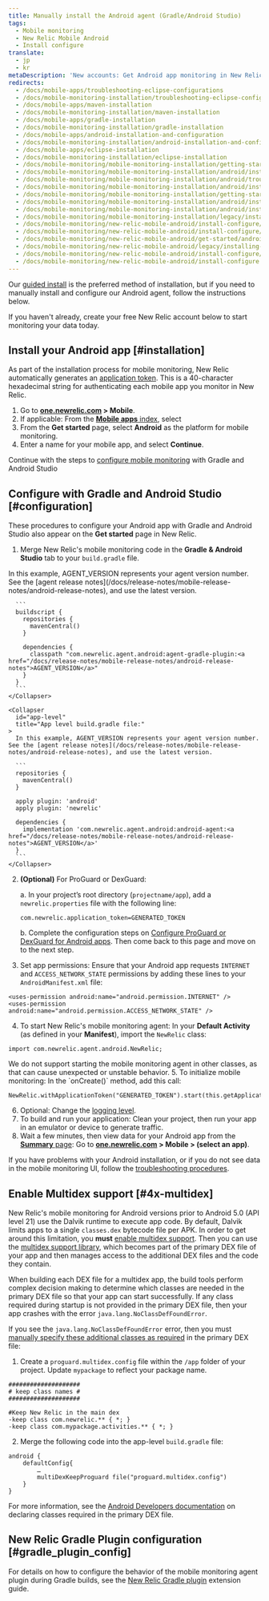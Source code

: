 ```yaml
---
title: Manually install the Android agent (Gradle/Android Studio)
tags:
  - Mobile monitoring
  - New Relic Mobile Android
  - Install configure
translate:
  - jp
  - kr
metaDescription: 'New accounts: Get Android app monitoring in New Relic at newrelic.com/signup. Existing accounts: Add mobile monitoring to your Android apps from the UI.'
redirects:
  - /docs/mobile-apps/troubleshooting-eclipse-configurations
  - /docs/mobile-monitoring-installation/troubleshooting-eclipse-configurations
  - /docs/mobile-apps/maven-installation
  - /docs/mobile-monitoring-installation/maven-installation
  - /docs/mobile-apps/gradle-installation
  - /docs/mobile-monitoring-installation/gradle-installation
  - /docs/mobile-apps/android-installation-and-configuration
  - /docs/mobile-monitoring-installation/android-installation-and-configuration
  - /docs/mobile-apps/eclipse-installation
  - /docs/mobile-monitoring-installation/eclipse-installation
  - /docs/mobile-monitoring/mobile-monitoring-installation/getting-started/android-installation-and-configuration
  - /docs/mobile-monitoring/mobile-monitoring-installation/android/installing-android-apps-gradle-and
  - /docs/mobile-monitoring/mobile-monitoring-installation/android/troubleshooting-eclipse-configurations
  - /docs/mobile-monitoring/mobile-monitoring-installation/android/installing-android-apps-eclipse
  - /docs/mobile-monitoring/mobile-monitoring-installation/getting-started/android-installation-configuration
  - /docs/mobile-monitoring/mobile-monitoring-installation/android/installing-android-apps-gradle-android-studio
  - /docs/mobile-monitoring/mobile-monitoring-installation/android/installing-android-apps-maven
  - /docs/mobile-monitoring/mobile-monitoring-installation/legacy/installing-android-apps-eclipse
  - /docs/mobile-monitoring/new-relic-mobile-android/install-configure/android-installation-configuration
  - /docs/mobile-monitoring/new-relic-mobile-android/install-configure/installing-android-apps-gradle-android-studio
  - /docs/mobile-monitoring/new-relic-mobile-android/get-started/android-installation-configuration
  - /docs/mobile-monitoring/new-relic-mobile-android/legacy/installing-android-apps-eclipse
  - /docs/mobile-monitoring/new-relic-mobile-android/install-configure/installing-android-apps-maven
  - /docs/mobile-monitoring/new-relic-mobile-android/install-configure
---
```


Our [guided install](https://onenr.io/0kjnEoryzRo) is the preferred method of installation, but if you need to manually install and configure our Android agent, follow the instructions below.

If you haven't already, create your free New Relic account below to start monitoring your data today.

<InlineSignup/>

## Install your Android app [#installation]

As part of the installation process for mobile monitoring, New Relic automatically generates an [application token](/docs/mobile-apps/viewing-your-application-token). This is a 40-character hexadecimal string for authenticating each mobile app you monitor in New Relic.

1. Go to **[one.newrelic.com](https://one.newrelic.com/all-capabilities) > Mobile**.
2. If applicable: From the [**Mobile apps** index](/docs/mobile-monitoring/mobile-monitoring-ui/mobile-app-pages/mobile-apps-index), select <Icon name="fe-plus-circle"/>
3. From the **Get started** page, select **Android** as the platform for mobile monitoring.
4. Enter a name for your mobile app, and select **Continue**.

Continue with the steps to [configure mobile monitoring](#configuration) with Gradle and Android Studio

## Configure with Gradle and Android Studio [#configuration]

These procedures to configure your Android app with Gradle and Android Studio also appear on the **Get started** page in New Relic.

1. Merge New Relic's mobile monitoring code in the **Gradle & Android Studio** tab to your `build.gradle` file.

  <CollapserGroup>
    <Collapser
      id="project-level"
      title="Project level build.gradle file:"
    >
      In this example, AGENT_VERSION represents your agent version number. See the [agent release notes](/docs/release-notes/mobile-release-notes/android-release-notes), and use the latest version.

      ```
      buildscript {
        repositories {
          mavenCentral()
        }

        dependencies {
          classpath "com.newrelic.agent.android:agent-gradle-plugin:<a href="/docs/release-notes/mobile-release-notes/android-release-notes">AGENT_VERSION</a>"
        }
      }
      ```
    </Collapser>

    <Collapser
      id="app-level"
      title="App level build.gradle file:"
    >
      In this example, AGENT_VERSION represents your agent version number. See the [agent release notes](/docs/release-notes/mobile-release-notes/android-release-notes), and use the latest version.

      ```
      repositories {
        mavenCentral()
      }

      apply plugin: 'android'
      apply plugin: 'newrelic'

      dependencies {
        implementation 'com.newrelic.agent.android:android-agent:<a href="/docs/release-notes/mobile-release-notes/android-release-notes">AGENT_VERSION</a>'
      }
      ```
    </Collapser>
  </CollapserGroup>

2. **(Optional)** For ProGuard or DexGuard: 

    a. In your project’s root directory (`projectname/app`), add a `newrelic.properties` file with the following line:

      ```
      com.newrelic.application_token=GENERATED_TOKEN
      ```
    b. Complete the configuration steps on [Configure ProGuard or DexGuard for Android apps](/docs/mobile-monitoring/new-relic-mobile-android/install-configure/configure-proguard-or-dexguard-android-apps). Then come back to this page and move on to the next step. 


3. Set app permissions: Ensure that your Android app requests `INTERNET` and `ACCESS_NETWORK_STATE` permissions by adding these lines to your `AndroidManifest.xml` file:

  ```
  <uses-permission android:name="android.permission.INTERNET" />
  <uses-permission android:name="android.permission.ACCESS_NETWORK_STATE" />
  ```
4. To start New Relic's mobile monitoring agent: In your **Default Activity** (as defined in your **Manifest**), import the `NewRelic` class:

  ```
  import com.newrelic.agent.android.NewRelic;
  ```

  <Callout variant="important">
    We do not support starting the mobile monitoring agent in other classes, as that can cause unexpected or unstable behavior.
  </Callout>
5. To initialize mobile monitoring: In the `onCreate()` method, add this call:

  ```
  NewRelic.withApplicationToken("GENERATED_TOKEN").start(this.getApplication());
  ```
6. Optional: Change the [logging level](/docs/mobile-monitoring/new-relic-mobile-android/api-guides/android-agent-configuration-feature-flags#logging).
7. To build and run your application: Clean your project, then run your app in an emulator or device to generate traffic.
8. Wait a few minutes, then view data for your Android app from the [**Summary** page](/docs/mobile-monitoring/mobile-monitoring-ui/mobile-app-pages/mobile-apps-overview-page): Go to **[one.newrelic.com](https://one.newrelic.com/all-capabilities) > Mobile > (select an app)**.

If you have problems with your Android installation, or if you do not see data in the mobile monitoring UI, follow the [troubleshooting procedures](/docs/mobile-monitoring/new-relic-mobile-android/troubleshoot/no-data-appears-android).

<InstallFeedback />

## Enable Multidex support [#4x-multidex]

New Relic's mobile monitoring for Android versions prior to Android 5.0 (API level 21) use the Dalvik runtime to execute app code. By default, Dalvik limits apps to a single `classes.dex` bytecode file per APK. In order to get around this limitation, you **must** [enable multidex support](https://developer.android.com/studio/build/multidex.html). Then you can use the [multidex support library](https://developer.android.com/tools/support-library/features.html#multidex), which becomes part of the primary DEX file of your app and then manages access to the additional DEX files and the code they contain.

When building each DEX file for a multidex app, the build tools perform complex decision making to determine which classes are needed in the primary DEX file so that your app can start successfully. If any class required during startup is not provided in the primary DEX file, then your app crashes with the error `java.lang.NoClassDefFoundError`.

If you see the `java.lang.NoClassDefFoundError` error, then you must [manually specify these additional classes as required](https://developer.android.com/studio/build/multidex.html#keep) in the primary DEX file:

1. Create a `proguard.multidex.config` file within the `/app` folder of your project. Update `mypackage` to reflect your package name.

  ```
  ####################
  # keep class names #
  ####################

  #Keep New Relic in the main dex
  -keep class com.newrelic.** { *; }
  -keep class com.mypackage.activities.** { *; }
  ```
2. Merge the following code into the app-level `build.gradle` file:

  ```
  android { 
      defaultConfig{
          …
          multiDexKeepProguard file("proguard.multidex.config")
      }
  }
  ```

For more information, see the [Android Developers documentation](https://developer.android.com/studio/build/multidex.html#keep) on declaring classes required in the primary DEX file.

## New Relic Gradle Plugin configuration [#gradle_plugin_config]

For details on how to configure the behavior of the mobile monitoring agent plugin during Gradle builds, see the [New Relic Gradle plugin](/docs/mobile-monitoring/new-relic-mobile-android/install-configure/configure-new-relic-gradle-plugin) extension guide.
